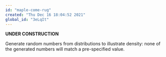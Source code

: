 ```yaml
---
id: "maple-come-rug"
created: "Thu Dec 16 18:04:52 2021"
global_id: "3eLqIt"
---
```


**UNDER CONSTRUCTION**

Generate random numbers from distributions to illustrate density: none of the generated numbers will match a pre-specified value.
